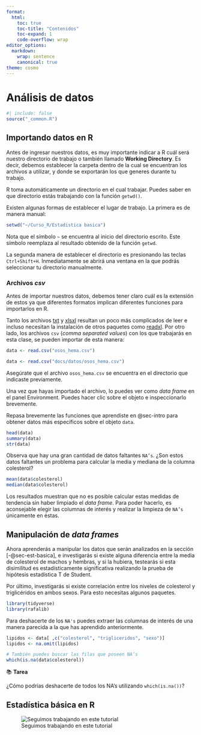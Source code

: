 ```yaml
---
format:
  html:
    toc: true
    toc-title: "Contenidos"
    toc-expand: 1
    code-overflow: wrap
editor_options:
  markdown:
    wrap: sentence
    canonical: true
theme: cosmo
---
```

# Análisis de datos {#sec-analisis-datos}

```r
#| include: false
source("_common.R")
```

## Importando datos en R

Antes de ingresar nuestros datos, es muy importante indicar a R cuál será nuestro directorio de trabajo o también llamado **Working Directory**. Es decir, debemos establecer la carpeta dentro de la cual se encuentran los archivos a utilizar, y donde se exportarán los que generes durante tu trabajo.

R toma automáticamente un directorio en el cual trabajar. Puedes saber en que directorio estás trabajando con la función `getwd()`.

Existen algunas formas de establecer el lugar de trabajo. La primera es de manera manual:
```r
setwd("~/Curso_R/Estadistica basica")
```

Nota que el símbolo `~` se encuentra al inicio del directorio escrito. Este símbolo
reemplaza al resultado obtenido de la función `getwd`.

La segunda manera de establecer el directorio es presionando las teclas `Ctrl+Shift+H`. Inmediatamente se abrirá una ventana en la que podrás seleccionar tu directorio manualmente.

### Archivos *csv*

Antes de importar nuestros datos, debemos tener claro cuál es la extensión de estos ya que diferentes formatos implican diferentes funciones para importarlos en R.

Tanto los archivos [txt](http://www.sthda.com/english/wiki/reading-data-from-txt-csv-files-r-base-functions) y  [xlsxl](http://www.sthda.com/english/wiki/reading-data-from-excel-files-xls-xlsx-into-r) resultan un poco más complicados de leer e incluso necesitan la instalación de otros paquetes como [readxl](https://readxl.tidyverse.org/). Por otro lado, los archivos `csv` (*comma separated values*) con los que trabajarás en esta clase, se pueden importar de esta manera:

```r
data <- read.csv("osos_hema.csv")
```
```r
data <- read.csv("docs/datos/osos_hema.csv")
```
:::{.callout-important}
Asegúrate que el archivo `osos_hema.csv` se encuentra en el directorio que indicaste previamente.
:::
Una vez que hayas importado el archivo, lo puedes ver como *data frame* en el panel Environment. Puedes hacer clic sobre el objeto e inspeccionarlo brevemente.

Repasa brevemente las funciones que aprendiste en @sec-intro para obtener datos más específicos sobre el objeto `data`.

```r
head(data)
summary(data)
str(data)
```

Observa que hay una gran cantidad de datos faltantes `NA’s`.  ¿Son estos datos faltantes un problema para calcular la media y mediana de la columna colesterol?

```r
mean(data$colesterol)
median(data$colesterol)
```

Los resultados muestran que no es posible calcular estas medidas de tendencia sin haber limpiado el *data frame*. Para poder hacerlo, es aconsejable elegir las columnas de interés y realizar la limpieza de `NA’s` únicamente en éstas.

## Manipulación de *data frames*

Ahora aprenderás a manipular los datos que serán analizados en la sección [-@sec-est-basica], e investigarás si existe alguna diferencia entre la media de colesterol de machos y hembras, y si la hubiera, testearás si esta disimilitud es estadísticamente significativa realizando la prueba de hipótesis estadística T de Student.

Por último, investigarás si existe correlación entre los niveles de colesterol y triglicéridos en ambos sexos. Para esto necesitas algunos paquetes.

```r
library(tidyverse)
library(rafalib)
```

Para deshacerte de los `NA's` puedes extraer las columnas de interés de una manera parecida a la que has aprendido anteriormente.

```r
lipidos <- data[ ,c("colesterol", "trigliceridos", "sexo")]
lipidos <- na.omit(lipidos)

# También puedes buscar las filas que poseen NA’s
which(is.na(data$colesterol))
```
📚 **Tarea**

¿Cómo podrías deshacerte de todos los NA's utilizando `which(is.na())`?

## Estadística básica en R {#sec-est-basica}












![Seguimos trabajando en este tutorial](docs/Figures/under_constrution_bear1.jpeg "Title: An elephant")


